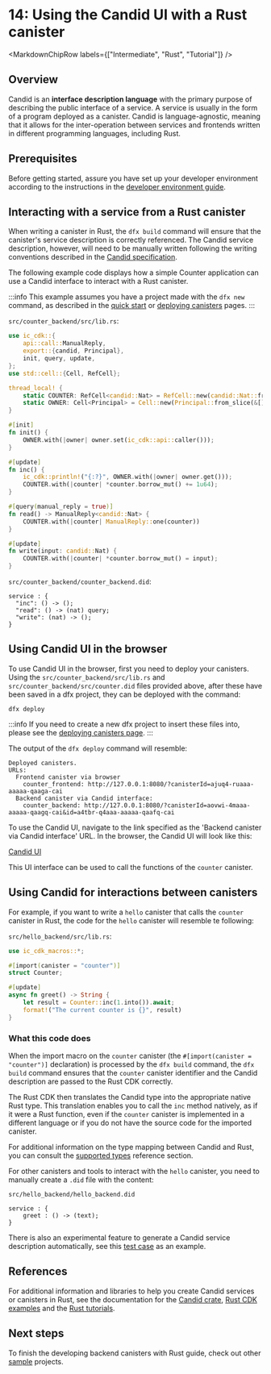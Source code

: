 
# 14: Using the Candid UI with a Rust canister

<MarkdownChipRow labels={["Intermediate", "Rust", "Tutorial"]} />

## Overview

Candid is an **interface description language** with the primary purpose of describing the public interface of a service. A service is usually in the form of a program deployed as a canister. Candid is language-agnostic, meaning that it allows for the inter-operation between services and frontends written in different programming languages, including Rust.

## Prerequisites

Before getting started, assure you have set up your developer environment according to the instructions in the [developer environment guide](./3-dev-env.mdx).

## Interacting with a service from a Rust canister

When writing a canister in Rust, the `dfx build` command will ensure that the canister's service description is correctly referenced. The Candid service description, however, will need to be manually written following the writing conventions described in the [Candid specification](https://github.com/dfinity/candid/blob/master/spec/Candid.md#core-grammar).

The following example code displays how a simple Counter application can use a Candid interface to interact with a Rust canister.

:::info
This example assumes you have a project made with the `dfx new` command, as described in the [quick start](4-quickstart.mdx) or [deploying canisters](5-deploying.mdx) pages.
:::

`src/counter_backend/src/lib.rs`:
``` rust
use ic_cdk::{
    api::call::ManualReply,
    export::{candid, Principal},
    init, query, update,
};
use std::cell::{Cell, RefCell};

thread_local! {
    static COUNTER: RefCell<candid::Nat> = RefCell::new(candid::Nat::from(0));
    static OWNER: Cell<Principal> = Cell::new(Principal::from_slice(&[]));
}

#[init]
fn init() {
    OWNER.with(|owner| owner.set(ic_cdk::api::caller()));
}

#[update]
fn inc() {
    ic_cdk::println!("{:?}", OWNER.with(|owner| owner.get()));
    COUNTER.with(|counter| *counter.borrow_mut() += 1u64);
}

#[query(manual_reply = true)]
fn read() -> ManualReply<candid::Nat> {
    COUNTER.with(|counter| ManualReply::one(counter))
}

#[update]
fn write(input: candid::Nat) {
    COUNTER.with(|counter| *counter.borrow_mut() = input);
}
```

`src/counter_backend/counter_backend.did`:

```
service : {
  "inc": () -> ();
  "read": () -> (nat) query;
  "write": (nat) -> ();
}
```

## Using Candid UI in the browser

To use Candid UI in the browser, first you need to deploy your canisters. Using the `src/counter_backend/src/lib.rs` and `src/counter_backend/src/counter.did` files provided above, after these have been saved in a dfx project, they can be deployed with the command:

```
dfx deploy
```

:::info
If you need to create a new dfx project to insert these files into, please see the [deploying canisters page](5-deploying.mdx).
:::

The output of the `dfx deploy` command will resemble:

```
Deployed canisters.
URLs:
  Frontend canister via browser
    counter_frontend: http://127.0.0.1:8080/?canisterId=ajuq4-ruaaa-aaaaa-qaaga-cai
  Backend canister via Candid interface:
    counter_backend: http://127.0.0.1:8080/?canisterId=aovwi-4maaa-aaaaa-qaagq-cai&id=a4tbr-q4aaa-aaaaa-qaafq-cai
```

To use the Candid UI, navigate to the link specified as the 'Backend canister via Candid interface' URL. In the browser, the Candid UI will look like this:

[Candid UI](../rust/_attachments/CandidUI.png)

This UI interface can be used to call the functions of the `counter` canister.

## Using Candid for interactions between canisters

For example, if you want to write a `hello` canister that calls the `counter` canister in Rust, the code for the `hello` canister will resemble te following:

`src/hello_backend/src/lib.rs`:

``` rust
use ic_cdk_macros::*;

#[import(canister = "counter")]
struct Counter;

#[update]
async fn greet() -> String {
    let result = Counter::inc(1.into()).await;
    format!("The current counter is {}", result)
}
```

### What this code does

When the import macro on the `counter` canister (the `#[import(canister = "counter")]` declaration) is processed by the `dfx build` command, the `dfx build` command ensures that the `counter` canister identifier and the Candid description are passed to the Rust CDK correctly.

The Rust CDK then translates the Candid type into the appropriate native Rust type. This translation enables you to call the `inc` method natively, as if it were a Rust function, even if the `counter` canister is implemented in a different language or if you do not have the source code for the imported canister.

For additional information on the type mapping between Candid and Rust, you can consult the [supported types](/docs/current/references/candid-ref) reference section.

For other canisters and tools to interact with the `hello` canister, you need to manually create a `.did` file with the content:

`src/hello_backend/hello_backend.did`

``` candid
service : {
    greet : () -> (text);
}
```

There is also an experimental feature to generate a Candid service description automatically, see this [test case](https://github.com/dfinity/candid/blob/master/rust/candid/tests/types.rs#L99) as an example.

## References

For additional information and libraries to help you create Candid services or canisters in Rust, see the documentation for the [Candid crate](https://docs.rs/candid/), [Rust CDK examples](https://github.com/dfinity/cdk-rs/tree/next/examples) and the [Rust tutorials](../rust/index.mdx).

## Next steps

To finish the developing backend canisters with Rust guide, check out other [sample](15-samples.mdx) projects.